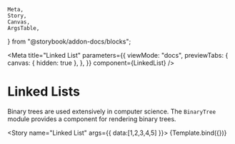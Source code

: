 	Meta,
	Story,
	Canvas,
	ArgsTable,
} from "@storybook/addon-docs/blocks";


<Meta
	title="Linked List"
	parameters={{
		viewMode: "docs",
		previewTabs: {
			canvas: { hidden: true },
		},
	}}
	component={LinkedList}
/>


# Linked Lists

Binary trees are used extensively in computer science. The `BinaryTree`
module provides a component for rendering binary trees.

<Story
	name="Linked List"
	args={{
		data:[1,2,3,4,5]
	}}>
	{Template.bind({})}
</Story>

<ArgsTable story="Linked List" />
